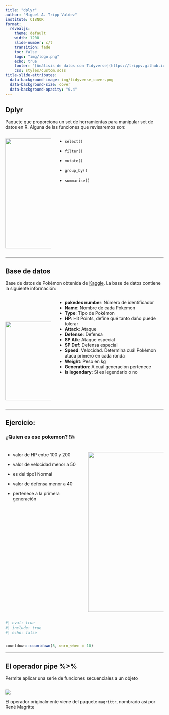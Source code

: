 ```yaml
---
title: "dplyr"
author: "Miguel A. Tripp Valdez"
institute: CIBNOR
format: 
  revealjs:
    theme: default
    width: 1200
    slide-number: c/t
    transition: fade
    toc: false
    logo: "img/logo.png"
    echo: true
    footer: "[Análisis de datos con Tidyverse](https://trippv.github.io/CursoTidyverse2023/)"
    css: styles/custom.scss
title-slide-attributes: 
  data-background-image: img/tidyverse_cover.png
  data-background-size: cover
  data-background-opacity: "0.4"
---
```


## Dplyr

Paquete que proporciona un set de herramientas para manipular set de datos en R. Alguna de las funciones que revisaremos son:

::::: columns
::: {.column width="30%"}
![](img/dplyr.png){fig-align="center" width="350"}
:::

::: {.column width="70%"}
-   `select()`

-   `filter()`

-   `mutate()`

-   `group_by()`

-   `summarise()`
:::
:::::

------------------------------------------------------------------------

## Base de datos

Base de datos de Pokémon obtenida de [Kaggle](https://www.kaggle.com/datasets/rounakbanik/pokemon). La base de datos contiene la siguiente información:

::::: columns
::: {.column width="30%"}
![](img/pokemon_log.png){width="250" style="margin-top:5em;"}
:::

::: {.column .smaller width="70%"}
-   **pokedex number**: Número de identificador
-   **Name**: Nombre de cada Pokémon\
-   **Type**: Tipo de Pokémon
-   **HP**: Hit Points, define qué tanto daño puede tolerar\
-   **Attack**: Ataque\
-   **Defense**: Defensa\
-   **SP Atk**: Ataque especial\
-   **SP Def**: Defensa especial\
-   **Speed**: Velocidad. Determina cuál Pokémon ataca primero en cada ronda\
-   **Weight**: Peso en kg\
-   **Generation**: A cuál generación pertenece\
-   **is legendary**: Si es legendario o no
:::
:::::

------------------------------------------------------------------------

## Ejercicio:

### ¿Quien es ese pokemon? ❗💥

::::: columns
::: {.column width="50%"}
-   valor de HP entre 100 y 200

-   valor de velocidad menor a 50

-   es del tipo1 Normal

-   valor de defensa menor a 40

-   pertenece a la primera generación
:::

::: {.column width="50%"}
![](images/clipboard-486799225.png){width="510"}
:::
:::::

```r
#| eval: true
#| include: true
#| echo: false


countdown::countdown(5, warn_when = 10)
```

------------------------------------------------------------------------

## El operador pipe %\>%

Permite aplicar una serie de funciones secuenciales a un objeto

::: columns
::: {.column width="30%"}
![](img/pipe.png)

<span class="smaller"> El operador originalmente viene del paquete `magrittr`, nombrado asi por René Magritte </span>

:::
:::
